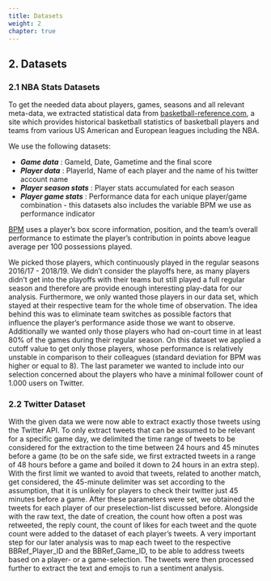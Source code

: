 ```yaml
---
title: Datasets
weight: 2
chapter: true
---
```


<style>#chapter p {
text-align: justify} #chapter h3 {
text-align: left}
</style>

## 2. Datasets

### 2.1 NBA Stats Datasets

To get the needed data about players, games, seasons and all relevant meta-data, we extracted statistical data from [basketball-reference.com](https://www.basketball-reference.com), a site which provides historical basketball statistics of basketball players and teams from various US American and European leagues including the NBA. 

We use the following datasets:

  - **_Game data_** : GameId, Date, Gametime and the final score 
  - **_Player data_** : PlayerId, Name of each player and the name of his twitter account name
  - **_Player season stats_** : Player stats accumulated for each season
  - **_Player game stats_** : Performance data for each unique player/game combination - this datasets also includes the variable BPM we use as performance indicator
  
[BPM](https://www.basketball-reference.com/about/bpm2.html) uses a player's box score information, position, and the team's overall performance to estimate the player's contribution in points above league average per 100 possessions played.


We picked those players, which continuously played in the regular seasons 2016/17 - 2018/19. We didn't consider the playoffs here, as many players didn't get into the playoffs with their teams but still played a full regular season and therefore are provide enough interesting play-data for our analysis. Furthermore, we only wanted those players in our data set, which stayed at their respective team for the whole time of observation. The idea behind this was to eliminate team switches as possible factors that influence the player's performance aside those we want to observe. Additionally we wanted only those players who had on-court time in at least 80% of the games during their regular season.
On this dataset we applied a cutoff value to get only those players, whose performance is relatively unstable in comparison to their colleagues (standard deviation for BPM was higher or equal to 8).
The last parameter we wanted to include into our selection concerned about the players who have a minimal follower count of 1.000 users on Twitter.

### 2.2 Twitter Dataset

With the given data we were now able to extract exactly those tweets using the Twitter API. To only extract tweets that can be assumed to be relevant for a specific game day, we delimited the time range of tweets to be considered for the extraction to the time between 24 hours and 45 minutes before a game (to be on the safe side, we first extracted tweets in a range of 48 hours before a game and boiled it down to 24 hours in an extra step). With the first limit we wanted to avoid that tweets, related to another match, get considered, the 45-minute delimiter was set according to the assumption, that it is unlikely for players to check their twitter just 45 minutes before a game. 
After these parameters were set, we obtained the tweets for each player of our preselection-list discussed before. Alongside with the raw text, the date of creation, the count how often a post was retweeted, the reply count, the count of likes for each tweet and the quote count were added to the dataset of each player's tweets. A very important step for our later analysis was to map each tweet to the respective BBRef_Player_ID and the BBRef_Game_ID, to be able to address tweets based on a player- or a game-selection.
The tweets were then processed further to extract the text and emojis to run a sentiment analysis.






